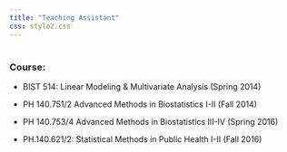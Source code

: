 ```yaml
---
title: "Teaching Assistant"
css: style2.css
---
```


#

### Course: 
* BIST 514: Linear Modeling & Multivariate Analysis (Spring 2014)

* PH 140.751/2 Advanced Methods in Biostatistics I-II (Fall 2014)

* PH 140.753/4 Advanced Methods in Biostatistics III-IV (Spring 2016)

* PH.140.621/2: Statistical Methods in Public Health I-II (Fall 2016)


